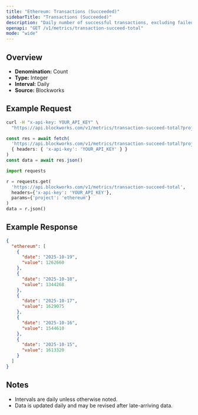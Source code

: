 ```yaml
---
title: "Ethereum: Transactions (Succeeded)"
sidebarTitle: "Transactions (Succeeded)"
description: "Daily number of successful transactions, excluding failed transactions."
openapi: "GET /v1/metrics/transaction-succeed-total"
mode: "wide"
---
```


## Overview

- **Denomination:** Count
- **Type:** Integer
- **Interval:** Daily
- **Source:** Blockworks

## Example Request

<CodeGroup>

```bash cURL
curl -H "x-api-key: YOUR_API_KEY" \
  "https://api.blockworks.com/v1/metrics/transaction-succeed-total?project=ethereum"
```

```typescript TypeScript
const res = await fetch(
  'https://api.blockworks.com/v1/metrics/transaction-succeed-total?project=ethereum',
  { headers: { 'x-api-key': 'YOUR_API_KEY' } }
)
const data = await res.json()
```

```python Python
import requests

r = requests.get(
  'https://api.blockworks.com/v1/metrics/transaction-succeed-total',
  headers={'x-api-key': 'YOUR_API_KEY'},
  params={'project': 'ethereum'}
)
data = r.json()
```

</CodeGroup>

## Example Response

```json
{
  "ethereum": [
    {
      "date": "2025-10-19",
      "value": 1262660
    },
    {
      "date": "2025-10-18",
      "value": 1344268
    },
    {
      "date": "2025-10-17",
      "value": 1629075
    },
    {
      "date": "2025-10-16",
      "value": 1544610
    },
    {
      "date": "2025-10-15",
      "value": 1613320
    }
  ]
}
```

## Notes
- Intervals are daily unless otherwise noted.
- Data is updated daily and may be revised after late-arriving data.